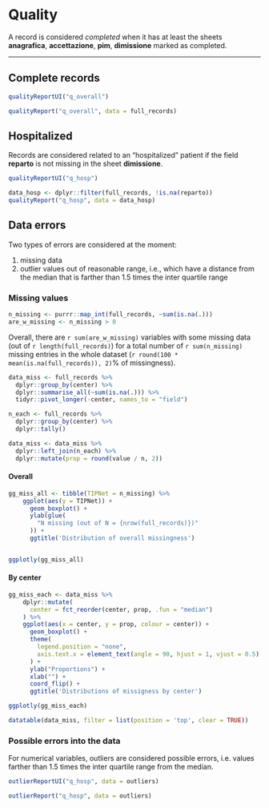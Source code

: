 # Quality {#quality .tabset .tabset-fade .tabset-pills}

A record is considered _completed_ when it has at least the sheets 
**anagrafica**, **accettazione**, **pim**, **dimissione** marked as completed.

---



## Complete records {.tabset .tabset-dropdown}

```r
qualityReportUI("q_overall")
```

```r
qualityReport("q_overall", data = full_records)
```




## Hospitalized {.tabset .tabset-dropdown}

Records are considered related to an "hospitalized" patient if the field 
**reparto** is not missing in the sheet **dimissione**.

```r
qualityReportUI("q_hosp")
```

```r
data_hosp <- dplyr::filter(full_records, !is.na(reparto))
qualityReport("q_hosp", data = data_hosp)
```




## Data errors {.tabset .tabset-dropdown}

Two types of errors are considered at the moment:

1. missing data
2. outlier values out of reasonable range, i.e., which have a distance from the
   median that is farther than 1.5 times the inter quartile range


### Missing values


```r
n_missing <- purrr::map_int(full_records, ~sum(is.na(.)))
are_w_missing <- n_missing > 0
```

Overall, there are `r sum(are_w_missing)` variables with some missing data (out of `r length(full_records)`) for a total number of `r sum(n_missing)` missing entries in the whole dataset (`r round(100 * mean(is.na(full_records)), 2)`% of missingness).

```r
data_miss <- full_records %>%
  dplyr::group_by(center) %>%
  dplyr::summarise_all(~sum(is.na(.))) %>%
  tidyr::pivot_longer(-center, names_to = "field")

n_each <- full_records %>%
  dplyr::group_by(center) %>%
  dplyr::tally()

data_miss <- data_miss %>%
  dplyr::left_join(n_each) %>%
  dplyr::mutate(prop = round(value / n, 2))
```

#### Overall

```r
gg_miss_all <- tibble(TIPNet = n_missing) %>% 
    ggplot(aes(y = TIPNet)) +
      geom_boxplot() +
      ylab(glue(
        "N missing (out of N = {nrow(full_records)})"
      )) +
      ggtitle('Distribution of overall missingness')


ggplotly(gg_miss_all)

```


#### By center

```r
gg_miss_each <- data_miss %>%
    dplyr::mutate(
      center = fct_reorder(center, prop, .fun = "median")
    ) %>% 
    ggplot(aes(x = center, y = prop, colour = center)) +
      geom_boxplot() +
      theme(
        legend.position = "none",
        axis.text.x = element_text(angle = 90, hjust = 1, vjust = 0.5)
      ) + 
      ylab("Proportions") +
      xlab("") +
      coord_flip() +
      ggtitle('Distributions of missigness by center')

ggplotly(gg_miss_each)
```


```r
datatable(data_miss, filter = list(position = 'top', clear = TRUE))
```




### Possible errors into the data


For numerical variables, outliers are considered possible errors, i.e. values
farther than 1.5 times the inter quartile range from the median.

```r
outlierReportUI("q_hosp", data = outliers)
```

```r
outlierReport("q_hosp", data = outliers)
```
